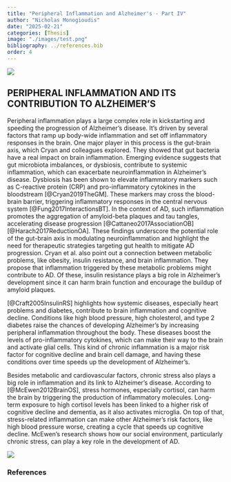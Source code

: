 ```yaml
---
title: "Peripheral Inflammation and Alzheimer's - Part IV"
author: "Nicholas Monogioudis"
date: "2025-02-21"
categories: [Thesis]
image: "./images/test.png"
bibliography: ../references.bib
order: 4
---
```



![](images/test.png)

## PERIPHERAL INFLAMMATION AND ITS CONTRIBUTION TO ALZHEIMER’S

Peripheral inflammation plays a large complex role in kickstarting and speeding the progression of Alzheimer’s disease. It’s driven by several factors that ramp up body-wide inflammation and set off inflammatory responses in the brain. One major player in this process is the gut-brain axis, which Cryan and colleagues explored. They showed that gut bacteria have a real impact on brain inflammation. Emerging evidence suggests that gut microbiota imbalances, or dysbiosis, contribute to systemic inflammation, which can exacerbate neuroinflammation in Alzheimer’s disease. Dysbiosis has been shown to elevate inflammatory markers such as C-reactive protein (CRP) and pro-inflammatory cytokines in the bloodstream [@Cryan2019TheGM]. These markers may cross the blood-brain barrier, triggering inflammatory responses in the central nervous system [@Fung2017InteractionsBT]. In the context of AD, such inflammation promotes the aggregation of amyloid-beta plaques and tau tangles, accelerating disease progression [@Cattaneo2017AssociationOB][@Harach2017ReductionOA]. These findings underscore the potential role of the gut-brain axis in modulating neuroinflammation and highlight the need for therapeutic strategies targeting gut health to mitigate AD progression. Cryan et al. also point out a connection between metabolic problems, like obesity, insulin resistance, and brain inflammation. They propose that inflammation triggered by these metabolic problems might contribute to AD. Of these, insulin resistance plays a big role in Alzheimer’s development since it can harm brain function and encourage the buildup of amyloid plaques.

[@Craft2005InsulinRS] highlights how systemic diseases, especially heart problems and diabetes, contribute to brain inflammation and cognitive decline. Conditions like high blood pressure, high cholesterol, and type 2 diabetes raise the chances of developing Alzheimer's by increasing peripheral inflammation throughout the body. These diseases boost the levels of pro-inflammatory cytokines, which can make their way to the brain and activate glial cells. This kind of chronic inflammation is a major risk factor for cognitive decline and brain cell damage, and having these conditions over time speeds up the development of Alzheimer's.

Besides metabolic and cardiovascular factors, chronic stress also plays a big role in inflammation and its link to Alzheimer's disease. According to [@McEwen2012BrainOS], stress hormones, especially cortisol, can harm the brain by triggering the production of inflammatory molecules. Long-term exposure to high cortisol levels has been linked to a higher risk of cognitive decline and dementia, as it also activates microglia. On top of that, stress-related inflammation can make other Alzheimer’s risk factors, like high blood pressure worse, creating a cycle that speeds up cognitive decline. McEwen’s research shows how our social environment, particularly chronic stress, can play a key role in the development of AD. 

![](images/mcewen2012.png)

### References

::: {#refs}
:::